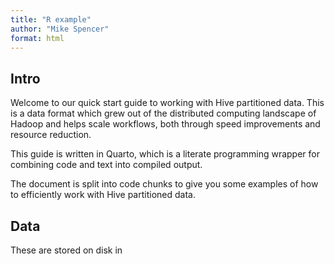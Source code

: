 ```yaml
---
title: "R example"
author: "Mike Spencer"
format: html
---
```


## Intro

Welcome to our quick start guide to working with Hive partitioned data.
This is a data format which grew out of the distributed computing landscape of Hadoop and helps scale workflows, both through speed improvements and resource reduction.

This guide is written in Quarto, which is a literate programming wrapper for combining code and text into compiled output.

The document is split into code chunks to give you some examples of how to efficiently work with Hive partitioned data.


## Data

These are stored on disk in 
